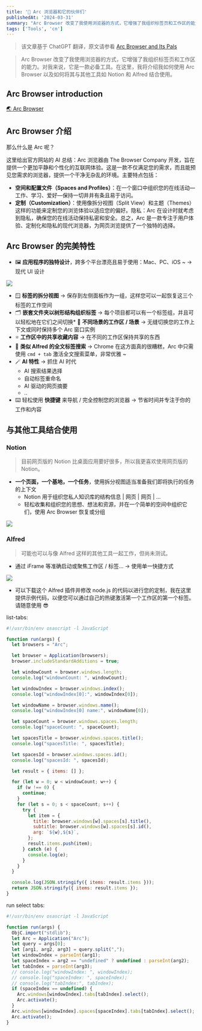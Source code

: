 ```yaml
---
title: '🌉 Arc 浏览器和它的伙伴们'
publishedAt: '2024-03-31'
summary: "Arc Browser 改变了我使用浏览器的方式，它增强了我组织标签页和工作区的能力。对我来说，它是一款必备工具。在这里，我将介绍我如何使用 Arc Browser 以及如何将其与其他工具如 Notion 和 Alfred 结合使用。"
tags: ['Tools', 'cn']
---
```


> 该文章基于 ChatGPT 翻译，原文请参看 [Arc Browser and Its Pals](/posts/en/arc-browser-and-its-friend)

> Arc Browser 改变了我使用浏览器的方式，它增强了我组织标签页和工作区的能力。对我来说，它是一款必备工具。在这里，我将介绍我如何使用 Arc Browser 以及如何将其与其他工具如 Notion 和 Alfred 结合使用。

## Arc Browser introduction

[🌏 Arc Browser](https://arc.net/)

## Arc Browser 介绍

那么什么是 Arc 呢？

这里给出官方网站的 AI 总结：Arc 浏览器由 The Browser Company 开发，旨在提供一个更加平静和个性化的互联网体验。这是一款不仅满足您的需求，而且能预见您需求的浏览器，提供一个干净无杂乱的环境。主要特点包括：

* **空间和配置文件（Spaces and Profiles）**：在一个窗口中组织您的在线活动—工作、学习、爱好—保持一切井井有条且易于访问。
* **定制（Customization）**：使用像拆分视图（Split View）和主题（Themes）这样的功能来定制您的浏览体验以适应您的偏好。隐私：Arc 在设计时就考虑到隐私，确保您的在线活动保持私密和安全。总之，Arc 是一款专注于用户体验、定制化和隐私的现代浏览器，为网页浏览提供了一个独特的选择。

## Arc Browser 的完美特性

* 🖼️ **应用程序的独特设计**，跨多个平台漂亮且易于使用：Mac、PC、iOS ~ -> 现代 UI 设计
  
 
![](https://6gflxwplhijgv9h7.public.blob.vercel-storage.com/Screenshot%202024-03-31%20at%2023.24.31-sOD1OdGqJXqBbicE47HWMF7hy7fQ2F.png)

 * 🪟 **标签的拆分视图** -> 保存到左侧面板作为一组，这样您可以一起恢复这三个标签的工作空间
 * 🗂️ **嵌套文件夹以树形结构组织标签** -> 每个项目都可以有一个标签组，并且可以轻松地在它们之间切换* 🚀 **不同场景的工作区 / 场景** -> 无缝切换您的工作上下文或同时保持多个 Arc 窗口实例
 * ⭐️ **工作区中的共享收藏内容** -> 在不同的工作区保持共享的东西
 * 🔎 **类似 Alfred 的全文标签搜索** -> Chrome 在这方面真的很糟糕，Arc 中只需使用 `cmd + tab` 激活全文搜索菜单，非常优雅 ~
 * 🪄 **AI 特性** -> 抓住 AI 时代
    * AI 搜索结果选择  
    * 自动标签重命名
    * AI 驱动的网页摘要
    * ..
* ⌨️ 轻松使用 **快捷键** 来导航 / 完全控制您的浏览器 -> 节省时间并专注于你的工作和内容

## 与其他工具结合使用

### Notion

> 目前网页版的 Notion 比桌面应用要好很多，所以我更喜欢使用网页版的 Notion。

* **一个页面，一个基地，一个任务**，使用拆分视图适当准备我们即将执行的任务的上下文
  * Notion 用于组织您私人知识库的结构信息 | 网页 | 网页 | ...  
  * 轻松收集和组织您的思想、想法和资源，并在一个简单的空间中组织它们，使用 Arc Browser 恢复或分组


![](https://6gflxwplhijgv9h7.public.blob.vercel-storage.com/Screenshot%202024-03-31%20at%2023.26.52-edVSCV9tVbr0GlvfE6yCDYrUlaemml.png)


### Alfred

> 可能也可以与像 Alfred 这样的其他工具一起工作，但尚未测试。

* 通过 iFrame 等准确启动或聚焦工作区 / 标签... -> 使用单一快捷方式

![](https://6gflxwplhijgv9h7.public.blob.vercel-storage.com/Screenshot%202024-03-31%20at%2023.31.24-7QcTMuLKGm7s9Cn4zzbU6O5wWc0p0n.png)

* 可以下载这个 Alfred 插件并修改 node.js 的代码以进行您的定制，我在这里提供示例代码，以便您可以通过自己的热键激活第一个工作区的第一个标签。请随意使用 😎

list-tabs:

```javascript
#!/usr/bin/env osascript -l JavaScript

function run(args) {
  let browsers = "Arc";

  let browser = Application(browsers);
  browser.includeStandardAdditions = true;

  let windowCount = browser.windows.length;
  console.log("windownCount: ", windowCount);

  let windowIndex = browser.windows.index();
  console.log("windowIndex[0]:", windowIndex[0]);

  let windowName = browser.windows.name();
  console.log("windowIndex[0] name:", windowName[0]);

  let spaceCount = browser.windows.spaces.length;
  console.log("spaceCount: ", spaceCount);

  let spacesTitle = browser.windows.spaces.title();
  console.log("spacesTitle: ", spacesTitle);

  let spacesId = browser.windows.spaces.id();
  console.log("spacesId: ", spacesId);

  let result = { items: [] };

  for (let w = 0; w < windowCount; w++) {
    if (w !== 0) {
      continue;
    }
    for (let s = 0; s < spaceCount; s++) {
      try {
        let item = {
          title: browser.windows[w].spaces[s].title(),
          subtitle: browser.windows[w].spaces[s].id(),
          arg: `${w},${s}`,
        };
        result.items.push(item);
      } catch (e) {
        console.log(e);
      }
    }
  }

  console.log(JSON.stringify({ items: result.items }));
  return JSON.stringify({ items: result.items });
}
```

run select tabs:

```javascript
#!/usr/bin/env osascript -l JavaScript

function run(args) {
  ObjC.import("stdlib");
  let Arc = Application("Arc");
  let query = args[0];
  let [arg1, arg2, arg3] = query.split(",");
  let windowIndex = parseInt(arg1);
  let spaceIndex = arg2 == "undefined" ? undefined : parseInt(arg2);
  let tabIndex = parseInt(arg3);
  // console.log("windowIndex: ", windowIndex);
  // console.log("spaceIndex: ", spaceIndex);
  // console.log("tabIndex:", tabIndex);
  if (spaceIndex == undefined) {
    Arc.windows[windowIndex].tabs[tabIndex].select();
    Arc.activate();
  }
  Arc.windows[windowIndex].spaces[spaceIndex].tabs[tabIndex].select();
  Arc.activate();
}
```

